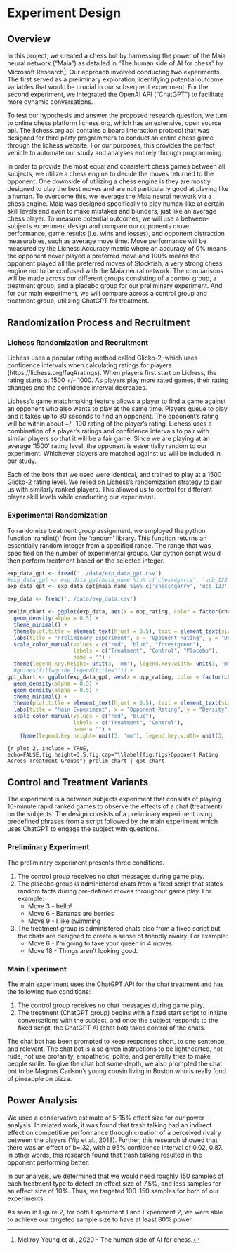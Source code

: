

# Experiment Design

## Overview

In this project, we created a chess bot by harnessing the power of the Maia neural network ("Maia") as detailed in "The human side of AI for chess" by Microsoft Research[^7]. Our approach involved conducting two experiments. The first served as a preliminary exploration, identifying potential outcome variables that would be crucial in our subsequent experiment. For the second experiment, we integrated the OpenAI API ("ChatGPT") to facilitate more dynamic conversations.

To test our hypothesis and answer the proposed research question, we turn to online chess platform lichess.org, which has an extensive, open source api. The lichess.org api contains a board interaction protocol that was designed for third party programmers to conduct an entire chess game through the lichess website. For our purposes, this provides the perfect vehicle to automate our study and analyses entirely through programming. 

In order to provide the most equal and consistent chess games between all subjects, we utilize a chess engine to decide the moves returned to the opponent. One downside of utilizing a chess engine is they are mostly designed to play the best moves and are not particularly good at playing like a human. To overcome this, we leverage the Maia neural network via a chess engine. Maia was designed specifically to play human-like at certain skill levels and even to make mistakes and blunders, just like an average chess player.
To measure potential outcomes, we will use a between-subjects experiment design and compare our opponents move performance, game results (i.e. wins and losses), and opponent distraction measurables, such as average move time. Move performance will be measured by the Lichess Accuracy metric where an accuracy of 0% means the opponent never played a preferred move and 100% means the opponent played all the preferred moves of Stockfish, a very strong chess engine not to be confused with the Maia neural network. The comparisons will be made across our different groups consisting of a control group, a treatment group, and a placebo group for our preliminary experiment. And for our main experiment, we will compare across a control group and treatment group, utilizing ChatGPT for treatment.

[^7]: Mcllroy-Young et al., 2020 - The human side of AI for chess.

## Randomization Process and Recruitment

### Lichess Randomization and Recruitment

Lichess uses a popular rating method called Glicko-2, which uses confidence intervals when calculating ratings for players (https://lichess.org/faq#ratings). When players first start on Lichess, the rating starts at 1500 +/- 1000. As players play more rated games, their rating changes and the confidence interval decreases. 

Lichess’s game matchmaking feature allows a player to find a game against an opponent who also wants to play at the same time.  Players queue to play and it takes up to 30 seconds to find an opponent.  The opponent’s rating will be within about +/- 100 rating of the player’s rating.  Lichess uses a combination of a player’s ratings and confidence intervals to pair with similar players so that it will be a fair game.  Since we are playing at an average ‘1500’ rating level, the opponent is essentially random to our experiment.  Whichever players are matched against us will be included in our study.  

Each of the bots that we used were identical, and trained to play at a 1500 Glicko-2 rating level. We relied on Lichess’s randomization strategy to pair us with similarly ranked players. This allowed us to control for different player skill levels while conducting our experiment.

### Experimental Randomization

To randomize treatment group assignment, we employed the python function ‘randint()’ from the ‘random’ library.  This function returns an essentially random integer from a specified range.  The range that was specified on the number of experimental groups.  Our python script would then perform treatment based on the selected integer.

```r
exp_data_gpt <- fread('../data/exp_data_gpt.csv')
#exp_data_gpt <- exp_data_gpt[maia_name %in% c('chess4gerry', 'ucb_123', 'sandman353')]
exp_data_gpt <- exp_data_gpt[maia_name %in% c('chess4gerry', 'ucb_123', 'sandman353', 'bcu_555')]

exp_data <- fread('../data/exp_data.csv')

```

```r
prelim_chart <- ggplot(exp_data, aes(x = opp_rating, color = factor(chat_type))) +
  geom_density(alpha = 0.5) +
  theme_minimal() +
  theme(plot.title = element_text(hjust = 0.5), text = element_text(size = 7)) +
  labs(title = "Preliminary Experiment", x = "Opponent Rating", y = "Density") +
  scale_color_manual(values = c("red", "blue", "forestgreen"),
                     labels = c("Treatment", "Control", "Placebo"),
                     name = "") +
  theme(legend.key.height= unit(3, 'mm'), legend.key.width= unit(3, 'mm'), legend.position = 'bottom')
  #guides(fill=guide_legend(title="")) +
gpt_chart <- ggplot(exp_data_gpt, aes(x = opp_rating, color = factor(chat_type))) +
  geom_density(alpha = 0.5) +
  geom_density(alpha = 0.5) +
  theme_minimal() +
  theme(plot.title = element_text(hjust = 0.5), text = element_text(size = 7)) +
  labs(title = "Main Experiment", x = "Opponent Rating", y = "Density") +
  scale_color_manual(values = c("red", "blue"),
                     labels = c("Treatment", "Control"),
                     name = "") +
    theme(legend.key.height= unit(3, 'mm'), legend.key.width= unit(3, 'mm'), legend.position = 'bottom')
```

```{r plot 2, include = TRUE, echo=FALSE,fig.height=3.5,fig.cap="\\label{fig:figs}Opponent Rating Across Treatment Groups"}
prelim_chart | gpt_chart
```


## Control and Treatment Variants

The experiment is a between subjects experiment that consists of playing 10-minute rapid ranked games to observe the effects of a chat (treatment) on the subjects. The design consists of a preliminary experiment using predefined phrases from a script followed by the main experiment which uses ChatGPT to engage the subject with questions.

### Preliminary Experiment

The preliminary experiment presents three conditions.

1. The control group receives no chat messages during game play.
2. The placebo group is administered chats from a fixed script that states random facts during pre-defined moves throughout game play. For example:
    + Move 3 - hello!
    + Move 6 - Bananas are berries
    + Move 9 - I like swimming
3. The treatment group is administered chats also from a fixed script but the chats are designed to create a sense of friendly rivalry. For example:
    + Move 6 - I’m going to take your queen in 4 moves.
    + Move 18 - Things aren’t looking good.

### Main Experiment

The main experiment uses the ChatGPT API for the chat treatment and has the following two conditions:

1. The control group receives no chat messages during game play.
2. The treatment (ChatGPT group) begins with a fixed start script to initiate conversations with the subject, and once the subject responds to the fixed script, the ChatGPT AI (chat bot) takes control of the chats.

The chat bot has been prompted to keep responses short, to one sentence, and relevant. The chat bot is also given instructions to be lighthearted, not rude, not use profanity, empathetic, polite, and generally tries to make people smile. To give the chat bot some depth, we also prompted the chat bot to be Magnus Carlson’s young cousin living in Boston who is really fond of pineapple on pizza.

## Power Analysis

\begin{wrapfigure}{R}{.6\textwidth}  
 \begin{center}
    \includegraphics[width=.5\textwidth]{power_analysis.png}  
  \caption{Power Analysis} 
\end{center}
\end{wrapfigure}

We used a conservative estimate of 5-15% effect size for our power analysis. In related work, it was found that trash talking had an indirect effect on competitive performance through creation of a perceived rivalry between the players (Yip et al., 2018). Further, this research showed that there was an effect of b=.32, with a 95% confidence interval of 0.02, 0.87. In other words, this research found that trash talking resulted in the opponent performing better.

In our analysis, we determined that we would need roughly 150 samples of each treatment type to detect an effect size of 7.5%, and less samples for an effect size of 10%. Thus, we targeted 100–150 samples for both of our experiments.

As seen in Figure 2, for both Experiment 1 and Experiment 2, we were able to achieve our targeted sample size to have at least 80% power.

